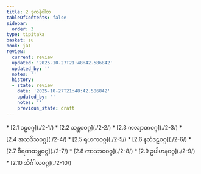 ```yaml
---
title: 2 ဒုကနိပါတ
tableOfContents: false
sidebar:
  order: 3
type: tipitaka
basket: su
book: ja1
review:
  current: review
  updated: '2025-10-27T21:48:42.586842'
  updated_by: ''
  notes: ''
  history:
  - state: review
    date: '2025-10-27T21:48:42.586842'
    updated_by: ''
    notes: ''
    previous_state: draft
---
```



<ReviewStatus review={frontmatter.review} showDetails={true} />

<HypothesisAnnotation frontmatter={frontmatter} />

<DynamicBreadcrumb />



<TableOfContents book="ja1" section="2">
* [2.1 ဒဠှဝဂ္ဂ](./2-1/)
* [2.2 သန္ထဝဝဂ္ဂ](./2-2/)
* [2.3 ကလျာဏဝဂ္ဂ](./2-3/)
* [2.4 အသဒိသဝဂ္ဂ](./2-4/)
* [2.5 ရုဟကဝဂ္ဂ](./2-5/)
* [2.6 နတံဒဠှဝဂ္ဂ](./2-6/)
* [2.7 ဗီရဏထမ္ဘဝဂ္ဂ](./2-7/)
* [2.8 ကာသာဝဝဂ္ဂ](./2-8/)
* [2.9 ဥပါဟနဝဂ္ဂ](./2-9/)
* [2.10 သိင်္ဂါလဝဂ္ဂ](./2-10/)
</TableOfContents>